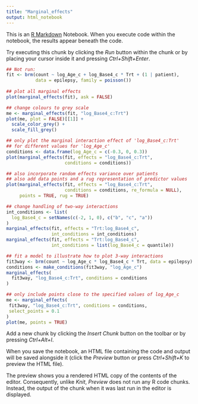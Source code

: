 ```yaml
---
title: "Marginal_effects"
output: html_notebook
---
```


This is an [R Markdown](http://rmarkdown.rstudio.com) Notebook. When you execute code within the notebook, the results appear beneath the code. 

Try executing this chunk by clicking the *Run* button within the chunk or by placing your cursor inside it and pressing *Ctrl+Shift+Enter*. 

```r
## Not run: 
fit <- brm(count ~ log_Age_c + log_Base4_c * Trt + (1 | patient),
           data = epilepsy, family = poisson()) 
           
## plot all marginal effects
plot(marginal_effects(fit), ask = FALSE)
```


```r
## change colours to grey scale
me <- marginal_effects(fit, "log_Base4_c:Trt")
plot(me, plot = FALSE)[[1]] + 
  scale_color_grey() +
  scale_fill_grey()
```


```r
## only plot the marginal interaction effect of 'log_Base4_c:Trt'
## for different values for 'log_Age_c'
conditions <- data.frame(log_Age_c = c(-0.3, 0, 0.3))
plot(marginal_effects(fit, effects = "log_Base4_c:Trt", 
                      conditions = conditions))
```


```r
## also incorporate random effects variance over patients
## also add data points and a rug representation of predictor values
plot(marginal_effects(fit, effects = "log_Base4_c:Trt", 
                      conditions = conditions, re_formula = NULL), 
     points = TRUE, rug = TRUE)
```


```r
## change handling of two-way interactions
int_conditions <- list(
  log_Base4_c = setNames(c(-2, 1, 0), c("b", "c", "a"))
)
marginal_effects(fit, effects = "Trt:log_Base4_c",
                 int_conditions = int_conditions)
marginal_effects(fit, effects = "Trt:log_Base4_c",
                 int_conditions = list(log_Base4_c = quantile))
```


```r
## fit a model to illustrate how to plot 3-way interactions
fit3way <- brm(count ~ log_Age_c * log_Base4_c * Trt, data = epilepsy)
conditions <- make_conditions(fit3way, "log_Age_c")
marginal_effects(
  fit3way, "log_Base4_c:Trt", conditions = conditions
)
```


```r
## only include points close to the specified values of log_Age_c
me <- marginal_effects(
 fit3way, "log_Base4_c:Trt", conditions = conditions, 
 select_points = 0.1
)
plot(me, points = TRUE)

```

Add a new chunk by clicking the *Insert Chunk* button on the toolbar or by pressing *Ctrl+Alt+I*.

When you save the notebook, an HTML file containing the code and output will be saved alongside it (click the *Preview* button or press *Ctrl+Shift+K* to preview the HTML file).

The preview shows you a rendered HTML copy of the contents of the editor. Consequently, unlike *Knit*, *Preview* does not run any R code chunks. Instead, the output of the chunk when it was last run in the editor is displayed.
